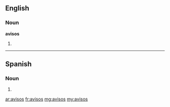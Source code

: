 ==English==

===Noun===
'''avisos'''

# {{plural of|[[aviso]]}}

----

==Spanish==

===Noun===
{{infl|es|noun form|g=m|g2=p}}

# {{plural of|nocat=1|[[aviso#Spanish|aviso]]|lang=es}}

[[ar:avisos]]
[[fr:avisos]]
[[mg:avisos]]
[[my:avisos]]